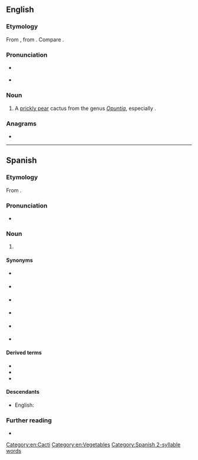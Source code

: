 ==English==

===Etymology===
From {{bor|en|es|nopal}}, from {{der|en|nah|nohpalli||Opuntia cactus}}. Compare {{m|en|nopales}}.

===Pronunciation===
* {{a|GA}} {{IPA|/noʊˈpɑl/|lang=en}}
* {{a|UK}} {{IPA|/ˈnəʊpəl/|lang=en}}

===Noun===
{{en-noun|s|nopal}}

# A [[prickly pear]] cactus from the genus ''[[Opuntia]]'', especially {{taxlink|Opuntia cochinellifera|species|noshow=1}}.

===Anagrams===
* {{anagrams|en|a=alnop|Plano|Polan|onlap|plano-}}

[[Category:en:Cacti]]
[[Category:en:Vegetables]]

----

==Spanish==
{{wikipedia|lang=es}}

===Etymology===
From {{bor|es|nci|nohpalli}}.

===Pronunciation===
* {{es-IPA}}

===Noun===
{{es-noun|m}}

# {{l|en|nopal}} {{gloss|plant}}

====Synonyms====
{{top2}}
* {{l|es|chumbera}} {{gloss|plant}}
* {{l|es|higuera chumba}} {{gloss|plant}}
* {{l|es|higuera de Indias}} {{gloss|plant}}
{{mid2}}
* {{l|es|higuera de pala}} {{gloss|plant}}
* {{l|es|higuera de tuna}} {{gloss|plant}}
* {{l|es|tuna}} {{gloss|plant and fruit}}
{{bottom}}

====Derived terms====
* {{l|es|nopaleda}}
* {{l|es|nopalera}}
* {{l|es|nopalito}}

====Descendants====
* English: {{l|en|nopal}}

===Further reading===
* {{R:DRAE 2001}}

{{c|es|Cacti|Plants|Vegetables}}

[[Category:Spanish 2-syllable words]]